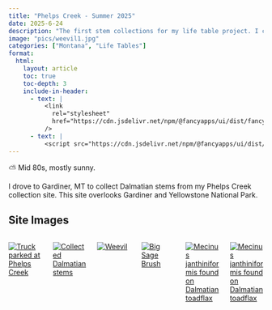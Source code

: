 ```yaml
---
title: "Phelps Creek - Summer 2025"
date: 2025-6-24
description: "The first stem collections for my life table project. I collected Dalmatain toadflax from Phelps Creek, a site down south of Bozeman just outside of Gardiner, MT" 
image: "pics/weevil1.jpg"
categories: ["Montana", "Life Tables"]
format:
  html:
    layout: article
    toc: true
    toc-depth: 3
    include-in-header:
      - text: |
          <link
            rel="stylesheet"
            href="https://cdn.jsdelivr.net/npm/@fancyapps/ui/dist/fancybox.css"
          />
      - text: |
          <script src="https://cdn.jsdelivr.net/npm/@fancyapps/ui/dist/fancybox.umd.js"></script>
---
```


::: {.callout-note title="Weather"}
⛅ Mid 80s, mostly sunny. 
:::

I drove to Gardiner, MT to collect Dalmatian stems from my Phelps Creek collection site. This site overlooks Gardiner and Yellowstone National Park. 

## Site Images

:::{.columns}
::: {.column width="33%" .px-2}
[![Truck parked at Phelps Creek](pics/phelps2.jpeg)](pics/phelps2.jpeg){data-fancybox="gallery" 
data-caption="Truck parked at Phelps Creek"} 
:::
::: {.column width="33%" .px-2}
[![Collected Dalmatian stems](pics/collected_stems.jpeg)](pics/collected_stems.jpeg){data-fancybox="gallery" 
data-caption="Collected Dalmatian stems"}
:::
::: {.column width="33%" .px-2}
[![Weevil](pics/weevil1.jpg)](pics/weevil1.jpg){data-fancybox="gallery" 
data-caption="Weevil"}
:::
::: {.column width="33%" .px-2}
[![Big Sage Brush](pics/phelps1.jpg)](pics/phelps1.jpg){data-fancybox="gallery" 
data-caption="Big Sage Brush"}
:::
::: {.column width="33%" .px-2}
[![<i>Mecinus janthiniformis</i> found on Dalmatian toadflax](pics/mecinus1.jpg)](pics/mecinus1.jpg){data-fancybox="gallery" 
data-caption="<i>Mecinus janthiniformis</i> found on Dalmatian toadflax"}
:::
::: {.column width="33%" .px-2}
[![<i>Mecinus janthiniformis</i> found on Dalmatian toadflax](pics/mecinus2.jpg)](pics/mecinus2.jpg){data-fancybox="gallery" 
data-caption="<i>Mecinus janthiniformis</i> found on Dalmatian toadflax"}
::: 

:::